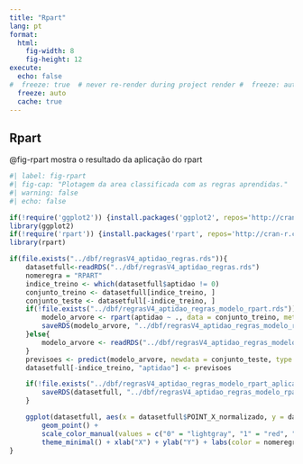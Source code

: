 ```yaml
---
title: "Rpart"
lang: pt
format: 
  html:
    fig-width: 8
    fig-height: 12
execute:
  echo: false
#  freeze: true  # never re-render during project render #  freeze: auto  # re-render only when source changes
  freeze: auto
  cache: true 
---
```


## Rpart

@fig-rpart mostra o resultado da aplicação do rpart 


```r
#| label: fig-rpart
#| fig-cap: "Plotagem da area classificada com as regras aprendidas."
#| warning: false
#| echo: false

if(!require('ggplot2')) {install.packages('ggplot2', repos='http://cran-r.c3sl.ufpr.br/')}
library(ggplot2)
if(!require('rpart')) {install.packages('rpart', repos='http://cran-r.c3sl.ufpr.br/')}
library(rpart)

if(file.exists("../dbf/regrasV4_aptidao_regras.rds")){
    datasetfull<-readRDS("../dbf/regrasV4_aptidao_regras.rds")
    nomeregra = "RPART"
    indice_treino <- which(datasetfull$aptidao != 0)
    conjunto_treino <- datasetfull[indice_treino, ]
    conjunto_teste <- datasetfull[-indice_treino, ]
    if(!file.exists("../dbf/regrasV4_aptidao_regras_modelo_rpart.rds")){
        modelo_arvore <- rpart(aptidao ~ ., data = conjunto_treino, method = "class")
        saveRDS(modelo_arvore, "../dbf/regrasV4_aptidao_regras_modelo_rpart.rds")
    }else{
        modelo_arvore <- readRDS("../dbf/regrasV4_aptidao_regras_modelo_rpart.rds")
    }
    previsoes <- predict(modelo_arvore, newdata = conjunto_teste, type = "class")
    datasetfull[-indice_treino, "aptidao"] <- previsoes

    if(!file.exists("../dbf/regrasV4_aptidao_regras_modelo_rpart_aplicado.rds")){
        saveRDS(datasetfull, "../dbf/regrasV4_aptidao_regras_modelo_rpart_aplicado.rds")
    }

    ggplot(datasetfull, aes(x = datasetfull$POINT_X_normalizado, y = datasetfull$POINT_Y_normalizado, color = as.factor(datasetfull$aptidao))) +
        geom_point() +
        scale_color_manual(values = c("0" = "lightgray", "1" = "red", "2" = "yellow", "3" = "blue", "4" = "green")) +
        theme_minimal() + xlab("X") + ylab("Y") + labs(color = nomeregra)
}
```
